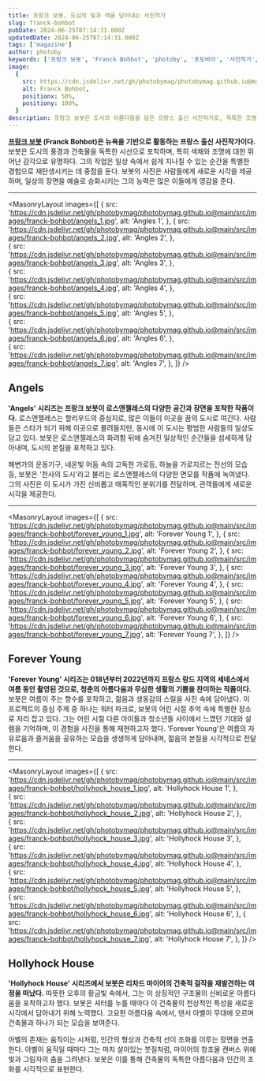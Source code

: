 ```yaml
---
title: 프랑크 보봇, 도심의 빛과 색을 담아내는 사진작가
slug: franck-bohbot
pubDate: 2024-06-25T07:14:31.000Z
updatedDate: 2024-06-25T07:14:31.000Z
tags: ['magazine']
author: photoby
keywords: ['프랑크 보봇', 'Franck Bohbot', 'photoby', '포토바이', '사진작가', 'photography']
image:
  {
    src: https://cdn.jsdelivr.net/gh/photobymag/photobymag.github.io@main/src/images/franck-bohbot/forever_young_5.jpg,
    alt: Franck Bohbot,
    positionx: 50%,
    positiony: 100%,
  }
description: 프랑크 보봇은 도시의 아름다움을 담은 프랑스 출신 사진작가로, 독특한 조명과 색감으로 유명하다. 그의 작품은 로스앤젤레스와 프랑스 랑드에서의 생동감 넘치는 순간들을 재현하며, 건축물과 인간의 조화를 아름답게 표현한다.
---
```


**[프랑크 보봇](https://www.franckbohbot.com/?utm_source=referral&utm_medium=website&utm_campign=photoby_xyz) (Franck Bohbot)은 뉴욕을 기반으로 활동하는 프랑스 출신 사진작가이다.** 
보봇은 도시의 풍경과 건축물을 독특한 시선으로 포착하며, 특히 색채와 조명에 대한 뛰어난 감각으로 유명하다.
그의 작업은 일상 속에서 쉽게 지나칠 수 있는 순간을 특별한 경험으로 재탄생시키는 데 중점을 둔다.
보봇의 사진은 사람들에게 새로운 시각을 제공하며, 일상의 장면을 예술로 승화시키는 그의 능력은 많은 이들에게 영감을 준다.

---


<MasonryLayout
  images={[
    {
      src: 'https://cdn.jsdelivr.net/gh/photobymag/photobymag.github.io@main/src/images/franck-bohbot/angels_1.jpg',
      alt: 'Angles 1',
    },
    {
      src: 'https://cdn.jsdelivr.net/gh/photobymag/photobymag.github.io@main/src/images/franck-bohbot/angels_2.jpg',
      alt: 'Angles 2',
    },    
    {
      src: 'https://cdn.jsdelivr.net/gh/photobymag/photobymag.github.io@main/src/images/franck-bohbot/angels_3.jpg',
      alt: 'Angles 3',
    },    
    {
      src: 'https://cdn.jsdelivr.net/gh/photobymag/photobymag.github.io@main/src/images/franck-bohbot/angels_4.jpg',
      alt: 'Angles 4',
    },    
    {
      src: 'https://cdn.jsdelivr.net/gh/photobymag/photobymag.github.io@main/src/images/franck-bohbot/angels_5.jpg',
      alt: 'Angles 5',
    },    
    {
      src: 'https://cdn.jsdelivr.net/gh/photobymag/photobymag.github.io@main/src/images/franck-bohbot/angels_6.jpg',
      alt: 'Angles 6',
    },    
    {
      src: 'https://cdn.jsdelivr.net/gh/photobymag/photobymag.github.io@main/src/images/franck-bohbot/angels_7.jpg',
      alt: 'Angles 7',
    },
  ]}
/>

## Angels

**'Angels' 시리즈는 프랑크 보봇이 로스앤젤레스의 다양한 공간과 장면을 포착한 작품이다.**
로스앤젤레스는 할리우드의 중심지로, 많은 이들이 이곳을 꿈의 도시로 여긴다. 
사람들은 스타가 되기 위해 이곳으로 몰려들지만, 동시에 이 도시는 평범한 사람들의 일상도 담고 있다. 
보봇은 로스앤젤레스의 화려함 뒤에 숨겨진 일상적인 순간들을 섬세하게 담아내며, 도시의 본질을 포착하고 있다. 

해변가의 운동기구, 네온빛 어둠 속의 고독한 가로등, 하늘을 가로지르는 전선의 모습 등, 보봇은 '천사의 도시'라고 불리는 로스앤젤레스의 다양한 면모를 작품에 녹여냈다. 
그의 사진은 이 도시가 가진 신비롭고 매혹적인 분위기를 전달하며, 관객들에게 새로운 시각을 제공한다.

---

<MasonryLayout
  images={[
    {
      src: 'https://cdn.jsdelivr.net/gh/photobymag/photobymag.github.io@main/src/images/franck-bohbot/forever_young_1.jpg',
      alt: 'Forever Young 1',
    },
    {
      src: 'https://cdn.jsdelivr.net/gh/photobymag/photobymag.github.io@main/src/images/franck-bohbot/forever_young_2.jpg',
      alt: 'Forever Young 2',
    },
    {
      src: 'https://cdn.jsdelivr.net/gh/photobymag/photobymag.github.io@main/src/images/franck-bohbot/forever_young_3.jpg',
      alt: 'Forever Young 3',
    },
    {
      src: 'https://cdn.jsdelivr.net/gh/photobymag/photobymag.github.io@main/src/images/franck-bohbot/forever_young_4.jpg',
      alt: 'Forever Young 4',
    },
    {
      src: 'https://cdn.jsdelivr.net/gh/photobymag/photobymag.github.io@main/src/images/franck-bohbot/forever_young_5.jpg',
      alt: 'Forever Young 5',
    },
    {
      src: 'https://cdn.jsdelivr.net/gh/photobymag/photobymag.github.io@main/src/images/franck-bohbot/forever_young_6.jpg',
      alt: 'Forever Young 6',
    },
    {
      src: 'https://cdn.jsdelivr.net/gh/photobymag/photobymag.github.io@main/src/images/franck-bohbot/forever_young_7.jpg',
      alt: 'Forever Young 7',
    },
  ]}
/>

## Forever Young

**'Forever Young' 시리즈는 018년부터 2022년까지 프랑스 랑드 지역의 세녜스에서 여름 동안 촬영된 것으로, 청춘의 아름다움과 무심한 생활의 기쁨을 찬미하는 작품이다.**
보봇은 여름이 주는 향수를 포착하고, 젊음과 생동감의 스릴을 사진 속에 담아냈다. 
이 프로젝트의 중심 주제 중 하나는 워터 파크로, 보봇의 어린 시절 추억 속에 특별한 장소로 자리 잡고 있다. 
그는 어린 시절 다른 아이들과 청소년들 사이에서 느꼈던 기대와 설렘을 기억하며, 이 경험을 사진을 통해 재현하고자 했다. 
'Forever Young'은 여름의 자유로움과 즐거움을 공유하는 모습을 생생하게 담아내며, 젊음의 본질을 시각적으로 전달한다.

---


<MasonryLayout
  images={[
    {
      src: 'https://cdn.jsdelivr.net/gh/photobymag/photobymag.github.io@main/src/images/franck-bohbot/hollyhock_house_1.jpg',
      alt: 'Hollyhock House 1',
    },   
    {
      src: 'https://cdn.jsdelivr.net/gh/photobymag/photobymag.github.io@main/src/images/franck-bohbot/hollyhock_house_2.jpg',
      alt: 'Hollyhock House 2',
    },    
    {
      src: 'https://cdn.jsdelivr.net/gh/photobymag/photobymag.github.io@main/src/images/franck-bohbot/hollyhock_house_3.jpg',
      alt: 'Hollyhock House 3',
    },    
    {
      src: 'https://cdn.jsdelivr.net/gh/photobymag/photobymag.github.io@main/src/images/franck-bohbot/hollyhock_house_4.jpg',
      alt: 'Hollyhock House 4',
    },    
    {
      src: 'https://cdn.jsdelivr.net/gh/photobymag/photobymag.github.io@main/src/images/franck-bohbot/hollyhock_house_5.jpg',
      alt: 'Hollyhock House 5',
    },    
    {
      src: 'https://cdn.jsdelivr.net/gh/photobymag/photobymag.github.io@main/src/images/franck-bohbot/hollyhock_house_6.jpg',
      alt: 'Hollyhock House 6',
    },
    {
      src: 'https://cdn.jsdelivr.net/gh/photobymag/photobymag.github.io@main/src/images/franck-bohbot/hollyhock_house_7.jpg',
      alt: 'Hollyhock House 7',
    },
  ]}
/>

## Hollyhock House

**'Hollyhock House' 시리즈에서 보봇은 리차드 마이어의 건축적 걸작을 재발견하는 여정을 떠났다.**
따뜻한 오후의 황금빛 속에서, 그는 이 상징적인 구조물의 신비로운 아름다움을 포착하고자 했다.
보봇은 셔터를 누를 때마다 이 건축물의 천상적인 특성을 새로운 시각에서 담아내기 위해 노력했다.
고요한 아름다움 속에서, 댄서 아벨이 무대에 오르며 건축물과 하나가 되는 모습을 보여준다.

아벨의 존재는 움직이는 시처럼, 인간의 형상과 건축적 선이 조화를 이루는 장면을 연출한다.
아벨이 움직일 때마다 그는 마치 살아있는 붓질처럼, 마이어의 창조물 캔버스 위에 빛과 그림자의 춤을 그려낸다.
보봇은 이를 통해 건축물의 독특한 아름다움과 인간의 조화를 시각적으로 표현한다.
